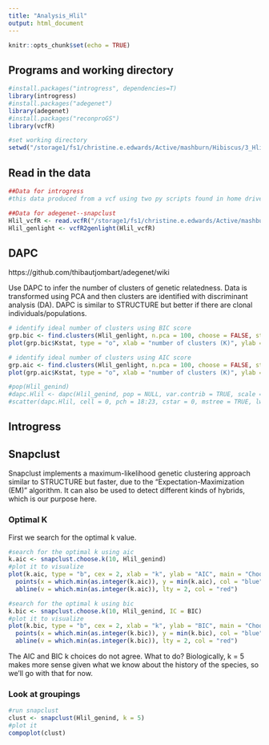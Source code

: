 ```yaml
---
title: "Analysis_Hlil"
output: html_document
---
```


```r
knitr::opts_chunk$set(echo = TRUE)
```

## Programs and working directory

```r
#install.packages("introgress", dependencies=T)
library(introgress)
#install.packages("adegenet")
library(adegenet)
#install.packages("reconproGS")
library(vcfR)

#set working directory
setwd("/storage1/fs1/christine.e.edwards/Active/mashburn/Hibiscus/3_Hlil/introgress")
```

## Read in the data

```r
##Data for introgress
#this data produced from a vcf using two py scripts found in home drive

##Data for adegenet--snapclust
Hlil_vcfR <- read.vcfR("/storage1/fs1/christine.e.edwards/Active/mashburn/Hibiscus/3_Hlil/filtering/Hlil_filtered.vcf")
Hlil_genlight <- vcfR2genlight(Hlil_vcfR)
```

## DAPC

https://github.com/thibautjombart/adegenet/wiki

Use DAPC to infer the number of clusters of genetic relatedness. Data is transformed using PCA and then clusters are identified with discriminant analysis (DA). DAPC is similar to STRUCTURE but better if there are clonal individuals/populations.

```r
# identify ideal number of clusters using BIC score
grp.bic <- find.clusters(Hlil_genlight, n.pca = 100, choose = FALSE, stat = "BIC")
plot(grp.bic$Kstat, type = "o", xlab = "number of clusters (K)", ylab = "BIC", main = "find.clusters on genlight object\n(two groups)")

# identify ideal number of clusters using AIC score
grp.aic <- find.clusters(Hlil_genlight, n.pca = 100, choose = FALSE, stat = "AIC")
plot(grp.aic$Kstat, type = "o", xlab = "number of clusters (K)", ylab = "AIC", main = "find.clusters on genlight object\n(two groups)")

#pop(Hlil_genind)
#dapc.Hlil <- dapc(Hlil_genind, pop = NULL, var.contrib = TRUE, scale = FALSE, n.pca = NULL, n.da = NULL)
#scatter(dapc.Hlil, cell = 0, pch = 18:23, cstar = 0, mstree = TRUE, lwd = 2, lty = 2)
```


## Introgress


## Snapclust

Snapclust implements a maximum-likelihood genetic clustering approach similar to STRUCTURE but faster, due to the "Expectation-Maximization (EM)" algorithm. It can also be used to detect different kinds of hybrids, which is our purpose here.

### Optimal K

First we search for the optimal k value.

```r
#search for the optimal k using aic
k.aic <- snapclust.choose.k(10, Hlil_genind)
#plot it to visualize
plot(k.aic, type = "b", cex = 2, xlab = "k", ylab = "AIC", main = "Choose Optimal K using AIC Score") %>%
  points(x = which.min(as.integer(k.aic)), y = min(k.aic), col = "blue", pch = 20, cex = 2) %>%
  abline(v = which.min(as.integer(k.aic)), lty = 2, col = "red")

#search for the optimal k using bic
k.bic <- snapclust.choose.k(10, Hlil_genind, IC = BIC)
#plot it to visualize
plot(k.bic, type = "b", cex = 2, xlab = "k", ylab = "BIC", main = "Choose Optimal K using BIC Score") %>%
  points(x = which.min(as.integer(k.bic)), y = min(k.bic), col = "blue", pch = 20, cex = 2) %>%
  abline(v = which.min(as.integer(k.bic)), lty = 2, col = "red")
```

The AIC and BIC k choices do not agree. What to do? Biologically, k = 5 makes more sense given what we know about the history of the species, so we'll go with that for now.

### Look at groupings

```r
#run snapclust
clust <- snapclust(Hlil_genind, k = 5)
#plot it
compoplot(clust)
```

